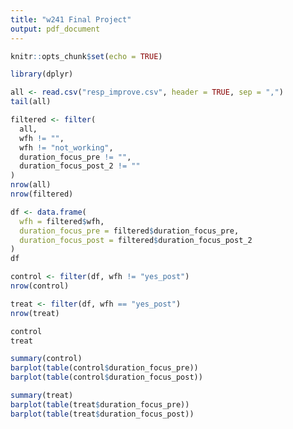 ```yaml
---
title: "w241 Final Project"
output: pdf_document
---
```


```r
knitr::opts_chunk$set(echo = TRUE)
```

```r
library(dplyr)
```

```r
all <- read.csv("resp_improve.csv", header = TRUE, sep = ",")
tail(all)
```

```r
filtered <- filter(
  all,
  wfh != "",
  wfh != "not_working",
  duration_focus_pre != "",
  duration_focus_post_2 != ""
)
nrow(all)
nrow(filtered)
```

```r
df <- data.frame(
  wfh = filtered$wfh,
  duration_focus_pre = filtered$duration_focus_pre,
  duration_focus_post = filtered$duration_focus_post_2
)
df
```

```r
control <- filter(df, wfh != "yes_post")
nrow(control)

treat <- filter(df, wfh == "yes_post")
nrow(treat)
```

```r
control
treat
```

```r
summary(control)
barplot(table(control$duration_focus_pre))
barplot(table(control$duration_focus_post))
```

```r
summary(treat)
barplot(table(treat$duration_focus_pre))
barplot(table(treat$duration_focus_post))
```